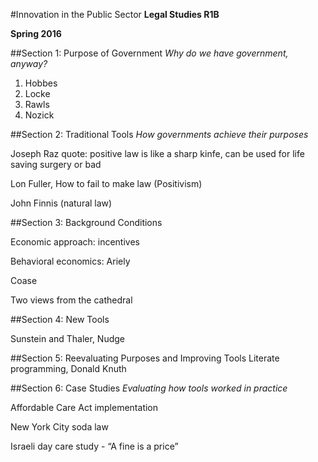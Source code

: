 #Innovation in the Public Sector 
**Legal Studies R1B**

**Spring 2016**


##Section 1: Purpose of Government 
*Why do we have government, anyway?* 

1. Hobbes
2. Locke
3. Rawls 
4. Nozick 


##Section 2: Traditional Tools 
*How governments achieve their purposes* 

Joseph Raz quote: positive law is like a sharp kinfe, can be used for life saving surgery or bad

Lon Fuller, How to fail to make law (Positivism)

John Finnis (natural law) 


##Section 3: Background Conditions 

Economic approach: incentives 

Behavioral economics: Ariely 

Coase 

Two views from the cathedral 

##Section 4: New Tools 

Sunstein and Thaler, Nudge 

##Section 5: Reevaluating Purposes and Improving Tools 
Literate programming, Donald Knuth


##Section 6: Case Studies 
*Evaluating how tools worked in practice*

Affordable Care Act implementation 

New York City soda law

Israeli day care study - "A fine is a price" 
